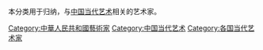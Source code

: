 本分类用于归纳，与[[中国当代艺术|中国当代艺术]]相关的艺术家。

[[Category:中華人民共和國藝術家|Category:中華人民共和國藝術家]]
[[Category:中国当代艺术|Category:中国当代艺术]]
[[Category:各国当代艺术家|Category:各国当代艺术家]]
